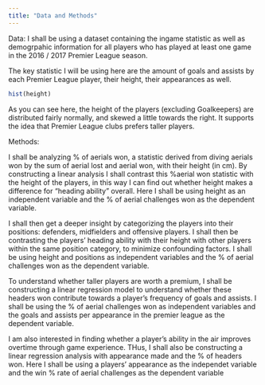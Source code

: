 ```yaml
---
title: "Data and Methods"
---
```


Data:
  I shall be using a dataset containing the ingame statistic as well as demogrpahic information for all players who has played at least one game in the 2016 / 2017 Premier League season. 
  
  The key statistic I will be using here are the amount of goals and assists by each Premier League player, their height, their appearances as well.
  
  ```r
hist(height)
```
 As you can see here, the height of the players (excluding Goalkeepers) are distributed fairly normally, and skewed a little towards the right. It supports the idea that Premier League clubs prefers taller players. 
 
 
Methods:

  I shall be analyzing % of aerials won, a statistic derived from diving aerials won by the sum of aerial lost and aerial won, with their height (in cm). By constructing a linear analysis I shall contrast this %aerial won statistic with the height of the players, in this way I can find out whether height makes a difference for "heading ability" overall. Here I shall be using height as an independent variable and the % of aerial challenges won as the dependent variable. 
  
  I shall then get a deeper insight by categorizing the players into their positions: defenders, midfielders and offensive players. I shall then be contrasting the players' heading ability with their height with other players within the same position category, to minimize confounding factors. I shall be using height and positions as  independent variables and the % of aerial challenges won as the dependent variable. 
  
  To understand whether taller players are worth a premium, I shall be constructing a linear regression model to understand whether these headers won contribute towards a player's frequency of goals and assists. I shall be using the % of aerial challenges won as  independent variables and the goals and assists per appearance in the premier league as the dependent variable. 
  
  I am also interested in finding whether a player's ability in the air improves overtime through game experience. THus, I shall also be constructing a linear regression analysis with appearance made and the % of headers won. Here I shall be using a players' appearance as the independet variable and the win % rate of aerial challenges as the dependent variable